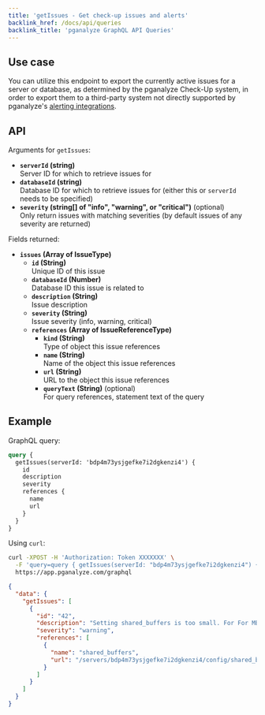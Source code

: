 ```yaml
---
title: 'getIssues - Get check-up issues and alerts'
backlink_href: /docs/api/queries
backlink_title: 'pganalyze GraphQL API Queries'
---
```


## Use case

You can utilize this endpoint to export the currently active issues for a server
or database, as determined by the pganalyze Check-Up system, in order to export
them to a third-party system not directly supported by pganalyze's
[alerting integrations](/docs/checks/#alerting).

## API

Arguments for `getIssues`:

* **`serverId` (string)**<br/>Server ID for which to retrieve issues for
* **`databaseId` (string)**<br/>Database ID for which to retrieve issues for (either this or `serverId` needs to be specified)
* **`severity` (string[] of "info", "warning", or "critical")** (optional)<br/>Only return issues with matching severities (by default issues of any severity are returned)

Fields returned:

* **`issues` (Array of IssueType)**
  * **`id` (String)**<br/>Unique ID of this issue
  * **`databaseId` (Number)**<br/>Database ID this issue is related to
  * **`description` (String)**<br/>Issue description
  * **`severity` (String)**<br/>Issue severity (info, warning, critical)
  * **`references` (Array of IssueReferenceType)**
      * **`kind` (String)**<br/>Type of object this issue references
      * **`name` (String)**<br/>Name of the object this issue references
      * **`url` (String)**<br/>URL to the object this issue references
      * **`queryText` (String)** (optional)<br/>For query references, statement text of the query

## Example

GraphQL query:

```graphql
query {
  getIssues(serverId: 'bdp4m73ysjgefke7i2dgkenzi4') {
    id
    description
    severity
    references {
      name
      url
    }
  }
}
```

Using `curl`:

```bash
curl -XPOST -H 'Authorization: Token XXXXXXX' \
  -F 'query=query { getIssues(serverId: "bdp4m73ysjgefke7i2dgkenzi4") { id, description, severity, references { name, url } } }' \
  https://app.pganalyze.com/graphql
```

```json
{
  "data": {
    "getIssues": [
      {
        "id": "42",
        "description": "Setting shared_buffers is too small. For For MB RAM try using shared_buffers = 256 MB (current: 199 MB)",
        "severity": "warning",
        "references": [
          {
            "name": "shared_buffers",
            "url": "/servers/bdp4m73ysjgefke7i2dgkenzi4/config/shared_buffers"
          }
        ]
      }
    ]
  }
}
```
